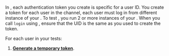 
In <Vg k="MESS" />, each authentication token you create is specific for a user ID. You create a token for each
user in the channel, each user must log in from different instance of your <Vpl k="CLIENT" />.
To test <Vg k="MESS" />, you run 2 or more instances of your <Vpl k="CLIENT" /> . When you call `login` using <Vg
k="MESS_SDK" />, ensure that the UID is the same as you used to create the token.

For each user in your tests:

1. **[Generate a temporary token](../reference/manage-agora-account#generate-a-temporary-token)**.

<Web />
